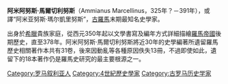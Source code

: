 {{unreferenced|time=2013-1-11}} 
'''阿米阿努斯·馬爾切利努斯'''（Ammianus Marcellinus，325年？－391年），或譯“阿米亚努斯·瑪尔凱里努斯”，[[古羅馬|古羅馬]]末期最知名史學家。

出身於[[希臘|希臘]]貴族家庭，從西元350年起以文學書寫及編年方式詳細描繪[[羅馬帝國|羅馬帝國]]後期歷史，直至378年。阿米阿努斯·馬爾切利努斯將近30年的史學編著所遺留羅馬歷史相關著作本共有31卷，後來因動亂等各種原因佚失13冊，不過即使如此，遺留下的18本著作仍是羅馬史研究的最主要根源之一。

{{Authority control}}
{{古羅馬人物小作品}}
{{歷史學家小作品}}

[[Category:罗马叙利亚人|Category:罗马叙利亚人]]
[[Category:4世紀歷史學家|Category:4世紀歷史學家]]
[[Category:古罗马历史学家|Category:古罗马历史学家]]